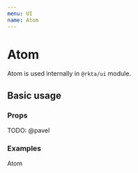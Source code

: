 ```yaml
---
menu: UI
name: Atom
---
```



# Atom

Atom is used internally in `@rkta/ui` module.

## Basic usage

### Props

<Props of={Atom} />

TODO: @pavel

### Examples

<Playground>
  <Atom css={{ color: '#c00' }} element="span">
    Atom
  </Atom>
</Playground>
